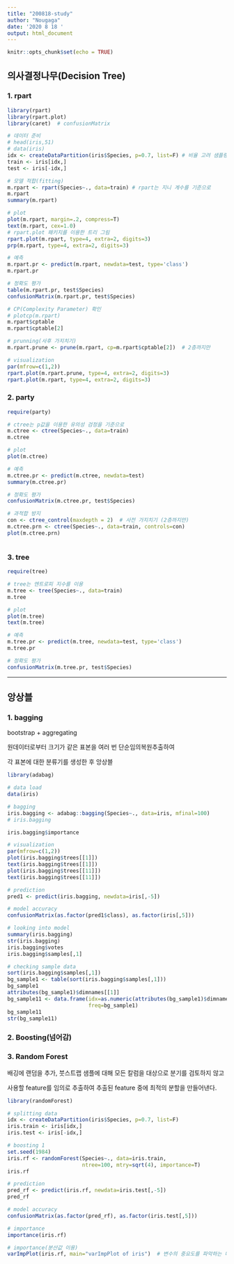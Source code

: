 ```yaml
---
title: "200818-study"
author: "Nougaga"
date: '2020 8 18 '
output: html_document
---
```


```r
knitr::opts_chunk$set(echo = TRUE)
```

## **의사결정나무(Decision Tree)**

### 1. rpart
```r
library(rpart)
library(rpart.plot)
library(caret)  # confusionMatrix
```
```r
# 데이터 준비
# head(iris,51)
# data(iris)
idx <- createDataPartition(iris$Species, p=0.7, list=F) # 비율 고려 샘플링
train <- iris[idx,]
test <- iris[-idx,]

# 모델 적합(fitting)
m.rpart <- rpart(Species~., data=train) # rpart는 지니 계수를 기준으로
m.rpart
summary(m.rpart)

# plot
plot(m.rpart, margin=.2, compress=T)
text(m.rpart, cex=1.0)
# rpart.plot 패키지를 이용한 트리 그림
rpart.plot(m.rpart, type=4, extra=2, digits=3)
prp(m.rpart, type=4, extra=2, digits=3)

# 예측
m.rpart.pr <- predict(m.rpart, newdata=test, type='class')
m.rpart.pr

# 정확도 평가
table(m.rpart.pr, test$Species)
confusionMatrix(m.rpart.pr, test$Species)

# CP(Complexity Parameter) 확인
# plotcp(m.rpart)
m.rpart$cptable
m.rpart$cptable[2]

# prunning(사후 가지치기)
m.rpart.prune <- prune(m.rpart, cp=m.rpart$cptable[2])  # 2층까지만

# visualization
par(mfrow=c(1,2))
rpart.plot(m.rpart.prune, type=4, extra=2, digits=3)
rpart.plot(m.rpart, type=4, extra=2, digits=3)
```

### 2. party
```r
require(party)
```
```r
# ctree는 p값을 이용한 유의성 검정을 기준으로
m.ctree <- ctree(Species~., data=train)
m.ctree

# plot
plot(m.ctree)

# 예측
m.ctree.pr <- predict(m.ctree, newdata=test)
summary(m.ctree.pr)

# 정확도 평가
confusionMatrix(m.ctree.pr, test$Species)

# 과적합 방지
con <- ctree_control(maxdepth = 2)  # 사전 가지치기 (2층까지만)
m.ctree.prn <- ctree(Species~., data=train, controls=con)
plot(m.ctree.prn)



```
### 3. tree
```r
require(tree)
```
```r
# tree는 엔트로피 지수를 이용
m.tree <- tree(Species~., data=train)
m.tree

# plot
plot(m.tree)
text(m.tree)

# 예측
m.tree.pr <- predict(m.tree, newdata=test, type='class')
m.tree.pr

# 정확도 평가
confusionMatrix(m.tree.pr, test$Species)
```

---

## **앙상블**

### 1. bagging

bootstrap + aggregating

원데이터로부터 크기가 같은 표본을 여러 번 단순임의복원추출하여

각 표본에 대한 분류기를 생성한 후 앙상블

```r
library(adabag)
```
```r
# data load
data(iris)

# bagging
iris.bagging <- adabag::bagging(Species~., data=iris, mfinal=100)
# iris.bagging

iris.bagging$importance

# visualization
par(mfrow=c(1,2))
plot(iris.bagging$trees[[1]])
text(iris.bagging$trees[[1]])
plot(iris.bagging$trees[[11]])
text(iris.bagging$trees[[11]])

# prediction
pred1 <- predict(iris.bagging, newdata=iris[,-5])

# model accuracy
confusionMatrix(as.factor(pred1$class), as.factor(iris[,5]))
```
```r
# looking into model
summary(iris.bagging)
str(iris.bagging)
iris.bagging$votes
iris.bagging$samples[,1]

# checking sample data
sort(iris.bagging$samples[,1])
bg_sample1 <- table(sort(iris.bagging$samples[,1]))
bg_sample1
attributes(bg_sample1)$dimnames[[1]]
bg_sample11 <- data.frame(idx=as.numeric(attributes(bg_sample1)$dimnames[[1]]),
                          freq=bg_sample1)
bg_sample11
str(bg_sample11)
```
### 2. Boosting(넘어감)

### 3. Random Forest

배깅에 랜덤을 추가, 붓스트랩 샘플에 대해 모든 칼럼을 대상으로 분기를 검토하지 않고

사용할 feature를 임의로 추출하여 추출된 feature 중에 최적의 분할을 만들어낸다.

```r
library(randomForest)
```
```r
# splitting data
idx <- createDataPartition(iris$Species, p=0.7, list=F)
iris.train <- iris[idx,]
iris.test <- iris[-idx,]

# boosting 1
set.seed(1984)
iris.rf <- randomForest(Species~., data=iris.train,
                        ntree=100, mtry=sqrt(4), importance=T)
iris.rf

# prediction
pred_rf <- predict(iris.rf, newdata=iris.test[,-5])
pred_rf

# model accuracy
confusionMatrix(as.factor(pred_rf), as.factor(iris.test[,5]))

# importance
importance(iris.rf)

# importance(분산값 이용)
varImpPlot(iris.rf, main="varImpPlot of iris")  # 변수의 중요도를 파악하는 데에 참고할 그림
```